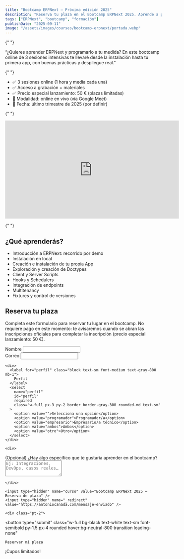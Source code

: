 ```yaml
---
title: "Bootcamp ERPNext – Próxima edición 2025"
description: "Reserva tu plaza en el Bootcamp ERPNext 2025. Aprende a programar y extender ERPNext en 3 sesiones intensivas, orientado a programadores y empresarios técnicos."
tags: ["ERPNext", "bootcamp", "formación"]
publishDate: "2025-09-11"
image: "/assets/images/courses/bootcamp-erpnext/portada.webp"
---
```


<section class="py-5 bg-white">

{" "}

<p class="text-lg mb-8 text-center">
  “¿Quieres aprender ERPNext y programarlo a tu medida? En este bootcamp online
  de 3 sesiones intensivas te llevaré desde la instalación hasta tu primera app,
  con buenas prácticas y despliegue real.”
</p>

{" "}

<div class="bg-gray-50 p-6 rounded-md border border-gray-200 mb-10">
  <ul class="space-y-2 text-gray-700">
    <li>✅ 3 sesiones online (1 hora y media cada una)</li>
    <li>✅ Acceso a grabación + materiales</li>
    <li>✅ Precio especial lanzamiento: 50 € (plazas limitadas)</li>
    <li>📍 Modalidad: online en vivo (vía Google Meet)</li>
    <li>📅 Fecha: último trimestre de 2025 (por definir)</li>
  </ul>
</div>

{" "}

<div class="mb-8 max-w-3xl mx-auto">
  <div class="aspect-w-16 aspect-h-9">
    <iframe
      width="560"
      height="315"
      src="https://www.youtube.com/embed/2Kijvd9p6oo?si=a4CvfJ_sLUwO1OHU"
      title="YouTube video player"
      frameborder="0"
      allow="accelerometer; autoplay; clipboard-write; encrypted-media; gyroscope; picture-in-picture; web-share"
      referrerpolicy="strict-origin-when-cross-origin"
      allowfullscreen
    ></iframe>
  </div>
</div>

{" "}

<h2 class="text-2xl font-semibold mb-4">¿Qué aprenderás?</h2>
<ul class="list-disc pl-6 mb-10 text-gray-700">
  <li>Introducción a ERPNext: recorrido por demo</li>
  <li>Instalación en local</li>
  <li>Creación e instalación de tu propia App</li>
  <li>Exploración y creación de Doctypes</li>
  <li>Client y Server Scripts</li>
  <li>Hooks y Schedulers</li>
  <li>Integración de endpoints</li>
  <li>Multitenancy</li>
  <li>Fixtures y control de versiones</li>
</ul>

<h2 class="text-2xl font-semibold mb-4">Reserva tu plaza</h2>
<p class="text-gray-600 mb-6">
  Completa este formulario para reservar tu lugar en el bootcamp. No requiere
  pago en este momento: te avisaremos cuando se abran las inscripciones
  oficiales para completar la inscripción (precio especial lanzamiento: 50 €).
</p>

  <form
    action="https://formspree.io/f/mgvlqydp"
    method="POST"
    class="bg-white p-6 rounded-md border border-gray-200 space-y-6"
  >
    <div class="flex flex-col md:flex-row gap-4">
      <div class="w-full md:w-1/2">
        <label for="name" class="block text-sm font-medium text-gray-800 mb-1">
          Nombre
        </label>
        <input
          type="text"
          name="name"
          id="name"
          required
          class="w-full px-3 py-2 border border-gray-300 rounded-md text-sm"
        />
      </div>
      <div class="w-full md:w-1/2">
        <label for="email" class="block text-sm font-medium text-gray-800 mb-1">
          Correo
        </label>
        <input
          type="email"
          name="email"
          id="email"
          required
          class="w-full px-3 py-2 border border-gray-300 rounded-md text-sm"
        />
      </div>
    </div>

    <div>
      <label for="perfil" class="block text-sm font-medium text-gray-800 mb-1">
        Perfil
      </label>
      <select
        name="perfil"
        id="perfil"
        required
        class="w-full px-3 py-2 border border-gray-300 rounded-md text-sm"
      >
        <option value="">Selecciona una opción</option>
        <option value="programador">Programador/a</option>
        <option value="empresario">Empresario/a técnico</option>
        <option value="ambos">Ambos</option>
        <option value="otro">Otro</option>
      </select>
    </div>

    <div>

<label for="expectativas" class="block text-sm font-medium text-gray-800 mb-1">
  (Opcional) ¿Hay algo específico que te gustaría aprender en el bootcamp?
</label>
<textarea
  name="expectativas"
  id="expectativas"
  rows="3"
  placeholder="Ej: Integraciones, DevOps, casos reales…"
  class="w-full px-3 py-2 border border-gray-300 rounded-md text-sm"
></textarea>

    </div>

    <input type="hidden" name="curso" value="Bootcamp ERPNext 2025 – Reserva de plaza" />
    <input type="hidden" name="_redirect" value="https://antoniocanada.com/mensaje-enviado" />

    <div class="pt-2">

  <button
    type="submit"
    class="w-full bg-black text-white text-sm font-semibold py-1.5 px-4 rounded hover:bg-neutral-800 transition leading-none"
  >
    Reservar mi plaza
  </button>
    </div>
  </form>
  <p class="text-center text-lg font-semibold mt-10">
  ¡Cupos limitados!
</p>
</section>
